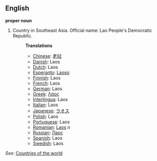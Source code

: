 ==English==

'''proper noun'''

# Country in Southeast Asia. Official name: Lao People's Democratic Republic.
#:'''Translations'''
#:*[[Chinese]]: [[老挝]]
#:*[[Danish]]: Laos
#:*[[Dutch]]: Laos
#:*[[Esperanto]]: [[Laoso]]
#:*[[Finnish]]: Laos
#:*[[French]]: Laos
#:*[[German]]: Laos
#:*[[Greek]]: [[Λάος]]
#:*[[Interlingua]]: Laos
#:*[[Italian]]: Laos
#:*[[Japanese]]: [[ラオス]]
#:*[[Polish]]: Laos
#:*[[Portuguese]]: Laos
#:*[[Romanian]]: [[Laos]] ''n''
#:*[[Russian]]: [[Лаос]]
#:*[[Spanish]]: Laos
#:*[[Swedish]]: Laos

''See'': [[Countries of the world]]